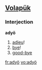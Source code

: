 ==[[Volapük]]==
===Interjection===
'''adyö'''

# [[adieu]]! 
# [[bye]]! 
# [[good-bye]]

[[fr:adyö]]
[[vo:adyö]]